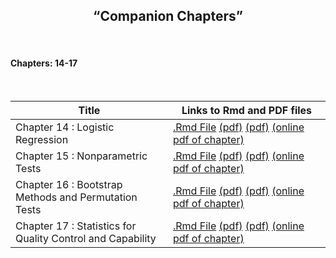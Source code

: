 <h2>
<center>
"Companion Chapters"
</center>
</h2>

</br>
<h4><right>Chapters: 14-17</right></h4>
</br>




Title  | Links to Rmd and PDF files
------------- | -------------
Chapter 14 : Logistic Regression | <a href='chapters/Chapter14.Rmd'>.Rmd File</a> <a href='chapters/Chapter14.pdf'>(pdf)</a> <a href='IPS_09_Ch14.pdf'>(pdf)</a> <a href="IPS_09_Ch14.pdf">(online pdf of chapter)</a>
Chapter 15 : Nonparametric Tests | <a href='chapters/Chapter15.Rmd'>.Rmd File</a> <a href='chapters/Chapter15.pdf'>(pdf)</a> <a href='IPS_09_Ch15.pdf'>(pdf)</a> <a href="IPS_09_Ch15.pdf">(online pdf of chapter)</a>
Chapter 16 : Bootstrap Methods and Permutation Tests | <a href='chapters/Chapter16.Rmd'>.Rmd File</a> <a href='chapters/Chapter16.pdf'>(pdf)</a> <a href='IPS_09_Ch16.pdf'>(pdf)</a> <a href="IPS_09_Ch16.pdf">(online pdf of chapter)</a>
Chapter 17 : Statistics for Quality Control and Capability | <a href='chapters/Chapter17.Rmd'>.Rmd File</a> <a href='chapters/Chapter17.pdf'>(pdf)</a> <a href='IPS_09_Ch17.pdf'>(pdf)</a> <a href="IPS_09_Ch17.pdf">(online pdf of chapter)</a>
